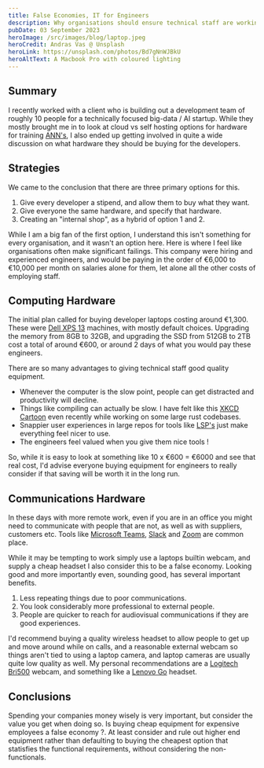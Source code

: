 ```yaml
---
title: False Economies, IT for Engineers
description: Why organisations should ensure technical staff are working on equipment they are happy with
pubDate: 03 September 2023
heroImage: /src/images/blog/laptop.jpeg
heroCredit: Andras Vas @ Unsplash
heroLink: https://unsplash.com/photos/Bd7gNnWJBkU
heroAltText: A Macbook Pro with coloured lighting
---
```


## Summary

I recently worked with a client who is building out a development team of roughly 10 people for a technically focused big-data / AI startup. While they mostly brought me in to look at cloud vs self hosting options for hardware for training [ANN's](https://en.wikipedia.org/wiki/Artificial_neural_network), I also ended up getting involved in quite a wide discussion on what hardware they should be buying for the developers.

## Strategies

We came to the conclusion that there are three primary options for this.

1. Give every developer a stipend, and allow them to buy what they want.
2. Give everyone the same hardware, and specify that hardware.
3. Creating an "internal shop", as a hybrid of option 1 and 2.

While I am a big fan of the first option, I understand this isn't something for every organisation, and it wasn't an option here. Here is where I feel like organisations often make significant failings. This company were hiring and experienced engineers, and would be paying in the order of €6,000 to €10,000 per month on salaries alone for them, let alone all the other costs of employing staff.

## Computing Hardware

The initial plan called for buying developer laptops costing around €1,300. These were 
[Dell XPS 13](https://www.dell.com/en-uk/shop/laptops/xps-13-plus/spd/xps-13-9320-laptop) machines, with mostly default choices. Upgrading the memory from 8GB to 32GB, and upgrading the SSD from 512GB to 2TB cost a total of around €600, or around 2 days of what you would pay these engineers.

There are so many advantages to giving technical staff good quality equipment.

- Whenever the computer is the slow point, people can get distracted and productivity will decline.
- Things like compiling can actually be slow. I have felt like this [XKCD Cartoon](https://xkcd.com/303/) even recently while working on some large rust codebases.
- Snappier user experiences in large repos for tools like [LSP's](https://microsoft.github.io/language-server-protocol/) just make everything feel nicer to use.
- The engineers feel valued when you give them nice tools !

So, while it is easy to look at something like 10 x €600 = €6000 and see that real cost, I'd advise everyone buying equipment for engineers to really consider if that saving will be worth it in the long run.

## Communications Hardware

In these days with more remote work, even if you are in an office you might need to communicate with people that are not, as well as with suppliers, customers etc. Tools like [Microsoft Teams](https://www.microsoft.com/en-gb/microsoft-teams/group-chat-software), [Slack](https://slack.com/intl/en-gb) and [Zoom](https://zoom.us/) are common place.

While it may be tempting to work simply use a laptops builtin webcam, and supply a cheap headset I also consider this to be  a false economy. Looking good and more importantly even, sounding good, has several important benefits.

1. Less repeating things due to poor communications.
1. You look considerably more professional to external people.
1. People are quicker to reach for audiovisual communications if they are good experiences.

I'd recommend buying a quality wireless headset to allow people to get up and move around while on calls, and a reasonable external webcam so things aren't tied to using a laptop camera, and laptop cameras are usually quite low quality as well. My personal recommendations are a [Logitech Bri500](https://www.logitech.com/en-gb/products/webcams/brio-500-webcam.960-001422.html) webcam, and something like a [Lenovo Go](https://www.lenovo.com/gb/en/p/accessories-and-software/audio/headsets/4xd1c99222) headset. 

## Conclusions

Spending your companies money wisely is very important, but consider the value you get when doing so. Is buying cheap equipment for expensive employees a false economy ?. At least consider and rule out higher end equipment rather than defaulting to buying the cheapest option that statisfies the functional requirements, without considering the non-functionals.
